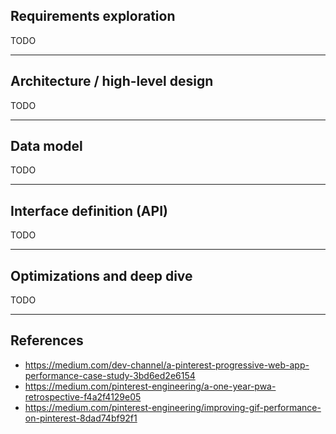 ## Requirements exploration

TODO

---

## Architecture / high-level design

TODO

---

## Data model

TODO

---

## Interface definition (API)

TODO

---

## Optimizations and deep dive

TODO

---

## References

- https://medium.com/dev-channel/a-pinterest-progressive-web-app-performance-case-study-3bd6ed2e6154
- https://medium.com/pinterest-engineering/a-one-year-pwa-retrospective-f4a2f4129e05
- https://medium.com/pinterest-engineering/improving-gif-performance-on-pinterest-8dad74bf92f1
